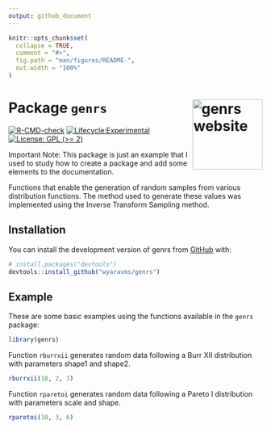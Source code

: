 ```yaml
---
output: github_document
---
```


<!-- README.md is generated from README.Rmd. Please edit that file -->

```r
knitr::opts_chunk$set(
  collapse = TRUE,
  comment = "#>",
  fig.path = "man/figures/README-",
  out.width = "100%"
)
```

# Package `genrs` <a href="https://wyaravms.github.io/genrs/"><img src="man/figures/logo.png" align="right" height="139" alt="genrs website" /></a>

<!-- badges: start -->
[![R-CMD-check](https://github.com/wyaravms/genrs/actions/workflows/R-CMD-check.yaml/badge.svg)](https://github.com/wyaravms/genrs/actions/workflows/R-CMD-check.yaml)
[![Lifecycle:Experimental](https://img.shields.io/badge/Lifecycle-Experimental-339999)](<Redirect-URL>)
[![License: GPL (>= 2)](https://img.shields.io/badge/license-GPL (>= 2)-blue.svg)](https://github.com/wyaravms/genrs/blob/main/LICENSE.md)

<!-- badges: end -->

Important Note: This package is just an example that I used to study how to create a package and add some elements to the documentation.

Functions that enable the generation of random samples from various distribution functions. The method used to generate these values was implemented using the Inverse Transform Sampling method.

## Installation

You can install the development version of genrs from [GitHub](https://github.com/) with:

``` r
# install.packages("devtools")
devtools::install_github("wyaravms/genrs")
```

## Example

These are some basic examples using the functions available in the `genrs` package:

```r
library(genrs)
```

Function `rburrxii` generates random data following a Burr XII distribution with parameters shape1 and shape2.

```r
rburrxii(10, 2, 3)
```

Function `rparetoi` generates random data following a Pareto I distribution with parameters scale and shape.

```r
rparetoi(10, 3, 6)
```
